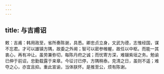 ```yaml
---
---
---
```

title: 与吉甫诏
---



敕：吉甫：韩用政至，省所奏陈谢，具悉。卿忠贞立身，文武为德，志惟经国，谋不忘君。才可以雄镇方隅，故委之外阃；智可以密参帷幄，故任以中枢。而能一其衷心，再有冲让。虽劳兼弥切，每陈丹府之诚；而忧寄方深，难辍紫垣之务。勉谕已伸于前诏，忠勤载露于来章。今征讨已停，方隅稍泰。克清之日，虽则不遥；难夺之心，亦宜且抑。重此宣谕，当体朕怀。是推至公，烦有陈谢。